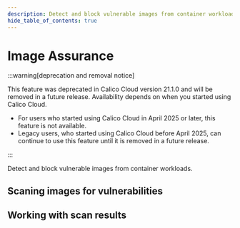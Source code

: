 ```yaml
---
description: Detect and block vulnerable images from container workloads.
hide_table_of_contents: true
---
```



# Image Assurance

:::warning[deprecation and removal notice]

This feature was deprecated in Calico Cloud version 21.1.0 and will be removed in a future release. Availability depends on when you started using Calico Cloud.

- For users who started using Calico Cloud in April 2025 or later, this feature is not available.
- Legacy users, who started using Calico Cloud before April 2025, can continue to use this feature until it is removed in a future release.

:::

Detect and block vulnerable images from container workloads.

## Scaning images for vulnerabilities

<DocCardLinkLayout>
  <DocCardLink docId='image-assurance/scanners/overview' />
  <DocCardLink docId='image-assurance/scanners/cluster-scanner' />
  <DocCardLink docId='image-assurance/scanners/registry-scanner' />
  <DocCardLink docId='image-assurance/scanners/pipeline-scanner' />
</DocCardLinkLayout>

## Working with scan results

<DocCardLinkLayout>
  <DocCardLink docId='image-assurance/set-up-alerts' />
  <DocCardLink docId='image-assurance/understanding-scan-results' />
  <DocCardLink docId='image-assurance/exclude-vulnerabilities-from-scan-results' />
  <DocCardLink docId='image-assurance/install-the-admission-controller' />
</DocCardLinkLayout>